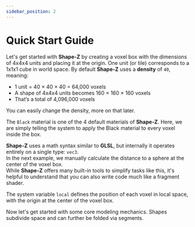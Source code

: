 ```yaml
---
sidebar_position: 2
---
```



# Quick Start Guide

Let's get started with **Shape-Z** by creating a voxel box with the dimensions of 4x4x4 units and placing it at the origin. One unit (or tile) corresponds to a 1x1x1 cube in world space. By default **Shape-Z** uses a **density** of `40`, meaning:
- 1 unit = 40 × 40 × 40 = 64,000 voxels
- A shape of 4x4x4 units becomes 160 × 160 × 160 voxels
- That’s a total of 4,096,000 voxels

You can easily change the density, more on that later.

<ShpzPlayground
    src = "/examples/quick1.shpz"
    height={250}
    caption="Cube"
/>

The `Black` material is one of the 4 default materials of **Shape-Z**. Here, we are simply telling the system to apply the Black material to every voxel inside the box.

**Shape-Z** uses a math syntax similar to **GLSL**, but internally it operates entirely on a single type: `vec3`.  
In the next example, we manually calculate the distance to a sphere at the center of the voxel box.  
While **Shape-Z** offers many built-in tools to simplify tasks like this, it's helpful to understand that you can also write code much like a fragment shader.

<ShpzPlayground
    src = "/examples/quick2.shpz"
    height={300}
    caption="Manual Sphere"
/>

The system variable `local` defines the position of each voxel in local space, with the origin at the center of the voxel box.

Now let's get started with some core modeling mechanics. Shapes subdivide space and can further be folded via segments.

<ShpzPlayground
    src = "/examples/quick3.shpz"
    height={300}
    caption="Left Wall"
/>